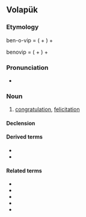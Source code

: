 ==Volapük==

===Etymology===
ben-o-vip = {{l|vo|beno}} ({{l|vo|ben}} + ''{{l|vo|-o}}'') + {{l|vo|vip}}

benovip = {{l|vo|beno|gloss=well}} ({{l|vo|ben|gloss=well-being, welfare}} + ''{{l|vo|-o|gloss=adverb morpheme}}'') + {{l|vo|vip|gloss=wish}}

===Pronunciation===
* {{IPA|[be.no.ˈvip]|lang=vo}}

===Noun===
{{vo-noun}}

# [[congratulation]], [[felicitation]]

====Declension====
{{vo-decl-noun}}

====Derived terms====
* {{l|vo|benovipan}}
* {{l|vo|benovipön}}

====Related terms====
* {{l|vo|ben}}
* {{l|vo|beno}}
* {{l|vo|benön}}
* {{l|vo|vip}}
* {{l|vo|vipön}}